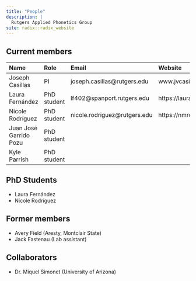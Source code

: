 ```yaml
---
title: "People"
description: |
  Rutgers Applied Phonetics Group 
site: radix::radix_website
---
```


## Current members

| Name                   | Role        | Email                        | Website            |
| :--------------------- | :---------- | :--------------------------- | :----------------- |
| Joseph Casillas        | PI          | joseph.casillas@rutgers.edu  | www.jvcasillas.com |
| Laura Fernández        | PhD student | lf402@spanport.rutgers.edu   | https://laurafdeza.github.io |
| Nicole Rodríguez       | PhD student | nicole.rodriguez@rutgers.edu | https://nmrodriguez.github.io |
| Juan José Garrido Pozu | PhD student |                              |                   |
| Kyle Parrish           | PhD student |                              |                   |


## PhD Students

- Laura Fernández
- Nicole Rodríguez

## Former members

- Avery Field (Aresty, Montclair State)
- Jack Fastenau (Lab assistant)

## Collaborators

- Dr. Miquel Simonet (University of Arizona)
